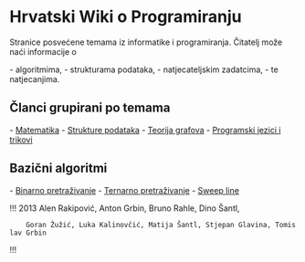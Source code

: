 = Hrvatski Wiki o Programiranju =

Stranice posvećene temama iz informatike i programiranja. Čitatelj može naći informacije o

- algoritmima,
- strukturama podataka,
- natjecateljskim zadatcima,
- te natjecanjima.

== Članci grupirani po temama ==

- [[matematika|Matematika]]
- [[strukture|Strukture podataka]]
- [[grafovi|Teorija grafova]]
- [[art|Programski jezici i trikovi]]

== Bazični algoritmi ==

- [[binarno_pretrazivanje|Binarno pretraživanje]]
- [[ternarno_pretrazivanje|Ternarno pretraživanje]]
- [[sweep_line|Sweep line]]


!!!
2013 Alen Rakipović, Anton Grbin, Bruno Rahle, Dino Šantl,
     Goran Žužić, Luka Kalinovčić, Matija Šantl, Stjepan Glavina, Tomislav Grbin
!!!
